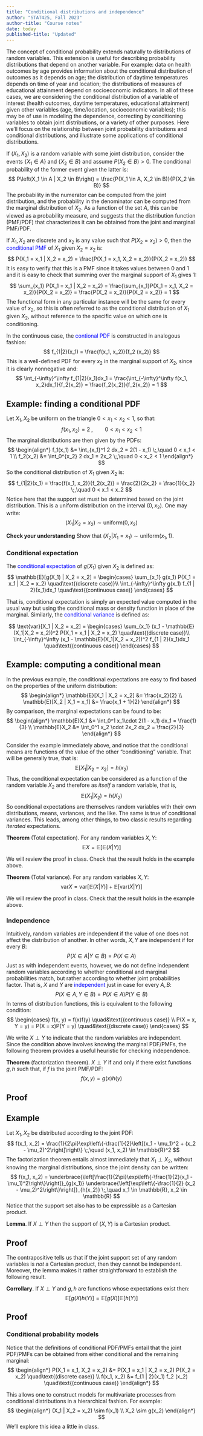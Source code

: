 ```yaml
---
title: "Conditional distributions and independence"
author: "STAT425, Fall 2023"
author-title: "Course notes"
date: today
published-title: "Updated"
---
```


The concept of conditional probability extends naturally to distributions of random variables. This extension is useful for describing probability distributions that depend on another variable. For example: data on health outcomes by age provides information about the conditional distribution of outcomes as it depends on age; the distribution of daytime temperatures depends on time of year and location; the distributions of measures of educational attainment depend on socioeconomic indicators. In all of these cases, we are considering the conditional distribution of a variable of interest (health outcomes, daytime temperatures, educational attainment) given other variables (age, time/location, socioeconomic variables); this may be of use in modeling the dependence, correcting by conditioning variables to obtain joint distributions, or a variety of other purposes. Here we'll focus on the relationship between joint probability distributions and conditional distributions, and illustrate some applications of conditional distributions.

If $(X_1, X_2)$ is a random variable with some joint distribution, consider the events $\{X_1 \in A\}$ and $\{X_2 \in B\}$ and assume $P(X_2 \in B) > 0$. The conditional probability of the former event given the latter is:
$$
P\left(X_1 \in A | X_2 \in B\right) = \frac{P(X_1 \in A, X_2 \in B)}{P(X_2 \in B)}
$$
The probability in the numerator can be computed from the joint distribution, and the probability in the denominator can be computed from the marginal distribution of $X_2$. As a function of the set $A$, this can be viewed as a probability measure, and suggests that the distribution function (PMF/PDF) that characterizes it can be obtained from the joint and marginal PMF/PDF.

If $X_1, X_2$ are discrete and $x_2$ is any value such that $P(X_2 = x_2) > 0$, then the [conditional PMF]{style='color:blue'} of $X_1$ given $X_2 = x_2$ is:
$$
P(X_1 = x_1 | X_2 = x_2) = \frac{P(X_1 = x_1, X_2 = x_2)}{P(X_2 = x_2)}
$$
It is easy to verify that this is a PMF since it takes values between 0 and 1 and it is easy to check that summing over the marginal support of $X_1$ gives 1:
$$
\sum_{x_1} P(X_1 = x_1 | X_2 = x_2) = \frac{\sum_{x_1}P(X_1 = x_1, X_2 = x_2)}{P(X_2 = x_2)} = \frac{P(X_2 = x_2)}{P(X_2 = x_2)} = 1
$$
The functional form in any particular instance will be the same for every value of $x_2$, so this is often referred to as the conditional distribution of $X_1$ given $X_2$, without reference to the specific value on which one is conditioning.

In the continuous case, the [contional PDF]{style="color:blue"} is constructed in analogous fashion:
$$
f_{1|2}(x_1) = \frac{f(x_1, x_2)}{f_2 (x_2)}
$$
This is a well-defined PDF for every $x_2$ in the marginal support of $X_2$, since it is clearly nonnegative and:
$$
\int_{-\infty}^\infty f_{1|2}(x_1)dx_1 = \frac{\int_{-\infty}^\infty f(x_1, x_2)dx_1}{f_2(x_2)} = \frac{f_2(x_2)}{f_2(x_2)} = 1
$$

::: callout-note
## Example: finding a conditional PDF

Let $X_1, X_2$ be uniform on the triangle $0 < x_1 < x_2 < 1$, so that:
$$
f(x_1, x_2) = 2
\;,\qquad 0 < x_1 < x_2 < 1
$$
The marginal distributions are then given by the PDFs:
$$
\begin{align*}
f_1(x_1) &= \int_{x_1}^1 2 dx_2 = 2(1 - x_1) \;,\quad 0 < x_1 < 1 \\
f_2(x_2) &= \int_0^{x_2} 2 dx_1 = 2x_2 \;,\quad 0 < x_2 < 1 
\end{align*}
$$
So the conditional distribution of $X_1$ given $X_2$ is:
$$
f_{1|2}(x_1) = \frac{f(x_1, x_2)}{f_2(x_2)} = \frac{2}{2x_2} = \frac{1}{x_2}
\;,\quad
0 < x_1 < x_2
$$
Notice here that the support set must be determined based on the joint distribution. This is a uniform distribution on the interval $(0, x_2)$. One may write:
$$
(X_1 | X_2 = x_2)  \sim \text{uniform}(0, x_2)
$$

**Check your understanding**
Show that $(X_2|X_1 = x_1) \sim \text{uniform}(x_1, 1)$.
:::

### Conditional expectation

The [conditional expectation]{style="color:blue"} of $g(X_1)$ given $X_2$ is defined as:
$$
\mathbb{E}[g(X_1) | X_2 = x_2] = \begin{cases}
  \sum_{x_1} g(x_1) P(X_1 = x_1 | X_2 = x_2) \quad\text{(discrete case)}\\
  \int_{-\infty}^\infty g(x_1) f_{1 | 2}(x_1)dx_1 \quad\text{(continuous case)}
  \end{cases}
$$

That is, conditional expectation is simply an expected value computed in the usual way but using the conditional mass or density function in place of the marginal. Similarly, the [conditional variance]{style='color:blue'} is defined as:

$$
\text{var}[X_1 | X_2 = x_2] = \begin{cases}
  \sum_{x_1} (x_1 - \mathbb{E}(X_1|X_2 = x_2))^2 P(X_1 = x_1 | X_2 = x_2) \quad\text{(discrete case)}\\
  \int_{-\infty}^\infty (x_1 - \mathbb{E}(X_1|X_2 = x_2))^2 f_{1 | 2}(x_1)dx_1 \quad\text{(continuous case)}
  \end{cases}
$$

::: callout-note
## Example: computing a conditional mean

In the previous example, the conditional expectations are easy to find based on the properties of the uniform distribution: 
$$
\begin{align*}
\mathbb{E}[X_1 | X_2 = x_2] &= \frac{x_2}{2} \\
\mathbb{E}[X_2 | X_1 = x_1] &= \frac{x_1 + 1}{2}
\end{align*}
$$
By comparison, the marginal expectations can be found to be:
$$
\begin{align*}
\mathbb{E}X_1 &= \int_0^1 x_1\cdot 2(1 - x_1) dx_1 = \frac{1}{3} \\
\mathbb{E}X_2 &= \int_0^1 x_2 \cdot 2x_2 dx_2 = \frac{2}{3}
\end{align*}
$$
:::

Consider the example immediately above, and notice that the conditional means are functions of the value of the other "conditioning" variable. That will be generally true, that is:
$$
\mathbb{E}[X_1|X_2 = x_2] = h(x_2)
$$
Thus, the conditional expectation can be considered as a function of the random variable $X_2$ and therefore as *itself* a random variable, that is, 
$$
\mathbb{E}(X_1|X_2) = h(X_2)
$$
So conditional expectations are themselves random variables with their own distributions, means, variances, and the like. The same is true of conditional variances. This leads, among other things, to two classic results regarding *iterated* expectations.

**Theorem** (Total expectation). For any random variables $X, Y$: $$\mathbb{E}X = \mathbb{E}\left[\mathbb{E}(X|Y)\right]$$

We will review the proof in class. Check that the result holds in the example above.

**Theorem** (Total variance). For any random variables $X, Y$: $$\text{var}X = \text{var}\left[\mathbb{E}(X|Y)\right] + \mathbb{E}\left[\text{var}(X|Y)\right]$$

We will review the proof in class. Check that the result holds in the example above.

### Independence

Intuitively, random variables are independent if the value of one does not affect the distribution of another. In other words, $X, Y$ are independent if for every $B$:
$$
P(X \in A | Y \in B) = P(X \in A)
$$
Just as with independent events, however, we do not define independent random variables according to whether conditional and marginal probabilities match, but rather according to whether joint probabilities factor. That is, $X$ and $Y$ are [independent]{style="color:blue"} just in case for every $A, B$:
$$
P(X \in A, Y \in B) = P(X \in A)P(Y \in B)
$$
In terms of distribution functions, this is equivalent to the following condition:
$$
\begin{cases}
f(x, y) = f(x)f(y) \quad&\text{(continuous case)} \\
P(X = x, Y = y) = P(X = x)P(Y = y) \quad&\text{(discrete case)}
\end{cases}
$$

We write $X \perp Y$ to indicate that the random variables are independent. Since the condition above involves knowing the marginal PDF/PMFs, the following theorem provides a useful heuristic for checking independence.

**Theorem** (factorization theorem). $X \perp Y$ if and only if there exist functions $g, h$ such that, if $f$ is the joint PMF/PDF:
$$
f(x, y) = g(x)h(y)
$$

::: callout-tip
## Proof

:::

::: callout-note
## Example

Let $X_1, X_2$ be distributed according to the joint PDF:
$$
f(x_1, x_2) = \frac{1}{2\pi}\exp\left\{-\frac{1}{2}\left[(x_1 - \mu_1)^2 + (x_2 - \mu_2)^2\right]\right\}
\;,\quad (x_1, x_2) \in \mathbb{R}^2
$$
The factorization theorem entails almost immediately that $X_1 \perp X_2$, without knowing the marginal distributions, since the joint density can be written:
$$
f(x_1, x_2) = \underbrace{\left[\frac{1}{2\pi}\exp\left\{-\frac{1}{2}(x_1 - \mu_1)^2\right\}\right]}_{g(x_1)}
\underbrace{\left[\exp\left\{-\frac{1}{2} (x_2 - \mu_2)^2\right\}\right]}_{h(x_2)}
\;,\quad x_1 \in \mathbb{R}, x_2 \in \mathbb{R}
$$
Notice that the support set also has to be expressible as a Cartesian product.
:::

**Lemma**. If $X\perp Y$ then the support of $(X, Y)$ is a Cartesian product.

::: callout-tip
## Proof

:::

The contrapositive tells us that if the joint support set of any random variables is *not* a Cartesian product, then they cannot be independent. Moreover, the lemma makes it rather straightforward to establish the following result.

**Corrollary**. If $X \perp Y$ and $g, h$ are functions whose expectations exist then:
$$
\mathbb{E}\left[g(X)h(Y)\right] = \mathbb{E}[g(X)]\mathbb{E}[h(Y)]
$$

::: callout-tip
## Proof

:::

### Conditional probability models

Notice that the definitions of conditional PDF/PMFs entail that the joint PDF/PMFs can be obtained from either conditional and the remaining marginal:
$$
\begin{align*}
P(X_1 = x_1, X_2 = x_2) &= P(X_1 = x_1 | X_2 = x_2) P(X_2 = x_2) \quad\text{(discrete case)} \\
f(x_1, x_2) &= f_{1 | 2}(x_1) f_2 (x_2) \quad\text{(continuous case)}
\end{align*}
$$

This allows one to construct models for multivariate processes from conditional distributions in a hierarchical fashion. For example:
$$
\begin{align*}
(X_1 | X_2 = x_2) \sim f(x_1) \\
X_2 \sim g(x_2)
\end{align*}
$$
We'll explore this idea a little in class.